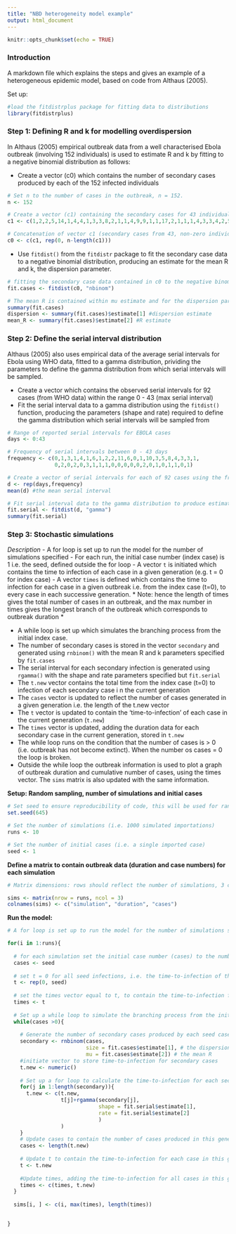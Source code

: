 ```yaml
---
title: "NBD heterogeneity model example"
output: html_document
---
```


```r
knitr::opts_chunk$set(echo = TRUE)
```

### Introduction

A markdown file which explains the steps and gives an example of a heterogeneous epidemic model, based on code from Althaus (2005). 

Set up: 

```r
#load the fitdistrplus package for fitting data to distributions
library(fitdistrplus) 
```

### Step 1: Defining R and k for modelling overdispersion


In Althaus (2005) empirical outbreak data from a well characterised Ebola outbreak (involving 152 individuals) is used to estimate R and k by fitting to a negative binomial distribution as follows: 

- Create a vector (c0) which contains the number of secondary cases produced by each of the 152 infected individuals
```r

# Set n to the number of cases in the outbreak, n = 152.
n <- 152 

# Create a vector (c1) containing the secondary cases for 43 individuals which caused onward transmission (i.e. secondary cases > 0 )
c1 <- c(1,2,2,5,14,1,4,4,1,3,3,8,2,1,1,4,9,9,1,1,17,2,1,1,1,4,3,3,4,2,5,1,2,2,1,9,1,3,1,2,1,1,2)

# Concatenation of vector c1 (secondary cases from 43, non-zero individuals) with the remainder of individuals (n = 152 - 43) who produced no secondary cases
c0 <- c(c1, rep(0, n-length(c1)))

```

- Use `fitdist()` from the `fitdistr` package to fit the secondary case data to a negative binomial distribution, producing an estimate for the mean R and k, the dispersion parameter.

```r

# fitting the secondary case data contained in c0 to the negative binomial (nbinom) distribution
fit.cases <- fitdist(c0, "nbinom")

# The mean R is contained within mu estimate and for the dispersion parameter (k) is contained within the size estimate
summary(fit.cases)
dispersion <- summary(fit.cases)$estimate[1] #dispersion estimate
mean_R <- summary(fit.cases)$estimate[2] #R estimate

```


### Step 2: Define the serial interval distribution

Althaus (2005) also uses empirical data of the average serial intervals for Ebola using WHO data, fitted to a gamma distribution, prividing the parameters to define the gamma distribution from which serial intervals will be sampled.

- Create a vector which contains the observed serial intervals for 92 cases (from WHO data) within the range 0 - 43 (max serial interval)
- Fit the serial interval data to a gamma distribution using the `fitdist()` function, producing the parameters (shape and rate) required to define the gamma distribution which serial intervals will be sampled from

```r
# Range of reported serial intervals for EBOLA cases
days <- 0:43

# Frequency of serial intervals between 0 - 43 days
frequency <- c(0,1,3,1,4,1,6,1,2,2,11,6,0,1,10,3,5,8,4,3,3,1,
               0,2,0,2,0,3,1,1,1,0,0,0,0,0,2,0,1,0,1,1,0,1)

# Create a vector of serial intervals for each of 92 cases using the frequency of serial intervals vector.
d <- rep(days,frequency) 
mean(d) #the mean serial interval

# Fit serial interval data to the gamma distribution to produce estimates for the shape and rate parameters required for gamma distribution definition & sampling
fit.serial <- fitdist(d, "gamma")
summary(fit.serial)

```

### Step 3: Stochastic simulations

*Description*
- A for loop is set up to run the model for the number of simulations specified
- For each run, the initial case number (index case) is 1 i.e. the seed, defined outside the for loop
- A vector `t` is initiated which contains the time to infection of each case in a given generation (e.g. t = 0 for index case)
- A vector `times` is defined which contains the time to infection for each case in a given outbreak i.e. from the index case (t=0), to every case in each successive generation. 
* Note: hence the length of times gives the total number of cases in an outbreak, and the max number in times gives the longest branch of the outbreak which corresponds to outbreak duration *


- A while loop is set up which simulates the branching process from the initial index case. 
- The number of secondary cases is stored in the vector `secondary` and generated using  `rnbinom()` with the mean R and k parameters specified by `fit.cases`
- The serial interval for each secondary infection is generated using `rgamma()` with the shape and rate parameters specified but `fit.serial`
- The `t.new` vector contains the total time from the index case (t=0) to infection of each secondary case i n the current generation
- The `cases` vector is updated to reflect the number of cases generated in a given generation i.e. the length of the t.new vector
- The `t` vector is updated to contain the 'time-to-infection' of each case in the current generation (`t.new`)
- The `times` vector is updated, adding the duration data for each secondary case in the current generation, stored in `t.new`
- The while loop runs on the condition that the number of cases is > 0 (i.e. outbreak has not become extinct). When the number os cases = 0 the loop is broken.
- Outside the while loop the outbreak information is used to plot a graph of outbreak duration and cumulative number of cases, using the times vector. The `sims` matrix is also updated with the same information.



**Setup: Random sampling, number of simulations and initial cases**

```r

# Set seed to ensure reproducibility of code, this will be used for random sampling from the defined negative binomial distribution to generate secondary cases.
set.seed(645)

# Set the number of simulations (i.e. 1000 simulated importations)
runs <- 10

# Set the number of initial cases (i.e. a single imported case)
seed <- 1 

```

**Define a matrix to contain outbreak data (duration and case numbers) for each simulation**

```r

# Matrix dimensions: rows should reflect the number of simulations, 3 columns for the simulation index, outbreak duration and total case count

sims <- matrix(nrow = runs, ncol = 3)
colnames(sims) <- c("simulation", "duration", "cases")

```

**Run the model:**

```r

# A for loop is set up to run the model for the number of simulations specified (in runs)

for(i in 1:runs){
  
  # for each simulation set the initial case number (cases) to the number of seed infections, stored in seed vector outside for loop
  cases <- seed
  
  # set t = 0 for all seed infections, i.e. the time-to-infection of the index cases is 0
  t <- rep(0, seed)
  
  # set the times vector equal to t, to contain the time-to-infection for every case in the outbreak
  times <- t
  
  # Set up a while loop to simulate the branching process from the initial seed infection/s
  while(cases >0){
    
    # Generate the number of secondary cases produced by each seed case using the negative binomial
    secondary <- rnbinom(cases, 
                         size = fit.cases$estimate[1], # the dispersion parameter, k 
                         mu = fit.cases$estimate[2]) # the mean R
    #initiate vector to store time-to-infection for secondary cases
    t.new <- numeric()
    
    # Set up a for loop to calculate the time-to-infection for each secondary case using serial intervals sampled from the gamma distribution
    for(j in 1:length(secondary)){
      t.new <- c(t.new, 
                 t[j]+rgamma(secondary[j], 
                             shape = fit.serial$estimate[1],
                             rate = fit.serial$estimate[2]
                             )
                 )
    }
    # Update cases to contain the number of cases produced in this generation
    cases <- length(t.new)
    
    # Update t to contain the time-to-infection for each case in this generation
    t <- t.new
    
    #Update times, adding the time-to-infection for all cases in this generation
    times <- c(times, t.new)
  }
  
  sims[i, ] <- c(i, max(times), length(times))
  

}




```